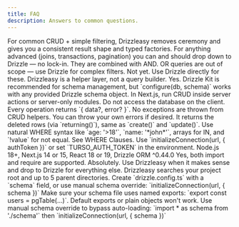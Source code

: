 ```yaml
---
title: FAQ
description: Answers to common questions.
---
```



<Accordions type="single">
  <Accordion title="Why Drizzleasy over using Drizzle directly?">
    For common CRUD + simple filtering, Drizzleasy removes ceremony and gives you a consistent result shape and typed factories.
    For anything advanced (joins, transactions, pagination) you can and should drop down to Drizzle — no lock-in.
  </Accordion>
  <Accordion title="How are multiple .where() calls combined?">
    They are combined with AND. OR queries are out of scope — use Drizzle for complex filters.
  </Accordion>
  <Accordion title="Does Drizzleasy support pagination, sorting, joins, and transactions?">
    Not yet. Use Drizzle directly for these. Drizzleasy is a helper layer, not a query builder.
  </Accordion>
  <Accordion title="Does Drizzleasy work without Drizzle Kit?">
Yes. Drizzle Kit is recommended for schema management, but `configure(db, schema)` works with any provided Drizzle schema object.
  </Accordion>
  <Accordion title="Where should I run CRUD code?">
    In Next.js, run CRUD inside server actions or server-only modules. Do not access the database on the client.
  </Accordion>
  <Accordion title="How are errors returned?">
Every operation returns `{ data?, error? }`. No exceptions are thrown from CRUD helpers. You can throw your own errors if desired.
  </Accordion>
  <Accordion title="What does destroy() return?">
It returns the deleted rows (via `returning()`), same as `create()` and `update()`.
  </Accordion>
  <Accordion title="How do I filter records?">
Use natural WHERE syntax like `age: '>18'`, `name: '*john*'`, arrays for IN, and `!value` for not equal. See WHERE Clauses.
  </Accordion>
  <Accordion title="How do I connect to Turso?">
Use `initializeConnection(url, { authToken })` or set `TURSO_AUTH_TOKEN` in the environment.
  </Accordion>
  <Accordion title="What versions are supported?">
    Node.js 18+, Next.js 14 or 15, React 18 or 19, Drizzle ORM ^0.44.0
  </Accordion>
  <Accordion title="Does it work with ESM and CJS?">
    Yes, both import and require are supported.
  </Accordion>
  <Accordion title="Can I mix Drizzleasy with raw Drizzle queries?">
    Absolutely. Use Drizzleasy when it makes sense and drop to Drizzle for everything else.
  </Accordion>
  <Accordion title="What if drizzle.config.ts is not found?">
    Drizzleasy searches your project root and up to 5 parent directories. Create `drizzle.config.ts` with a `schema` field, or use manual schema override: `initializeConnection(url, { schema })`
  </Accordion>
  <Accordion title="How do I fix 'Empty schema' or 'Invalid schema' errors?">
    Make sure your schema file uses named exports: `export const users = pgTable(...)`. Default exports or plain objects won't work.
  </Accordion>
  <Accordion title="Schema loading fails in Next.js 15 / Turbopack?">
    Use manual schema override to bypass auto-loading: `import * as schema from './schema'` then `initializeConnection(url, { schema })`
  </Accordion>
</Accordions>
